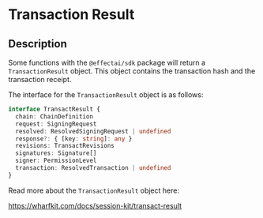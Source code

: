 # Transaction Result

## Description

Some functions with the `@effectai/sdk` package will return a `TransactionResult` object. 
This object contains the transaction hash and the transaction receipt.

The interface for the `TransactionResult` object is as follows:


```ts
interface TransactResult {
  chain: ChainDefinition
  request: SigningRequest
  resolved: ResolvedSigningRequest | undefined
  response?: { [key: string]: any }
  revisions: TransactRevisions
  signatures: Signature[]
  signer: PermissionLevel
  transaction: ResolvedTransaction | undefined
}
```

Read more about the `TransactionResult` object here:

https://wharfkit.com/docs/session-kit/transact-result
